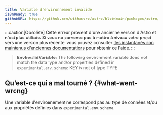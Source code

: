 ```yaml
---
title: Variable d'environnement invalide
i18nReady: true
githubURL: https://github.com/withastro/astro/blob/main/packages/astro/src/core/errors/errors-data.ts
---
```


:::caution[Obsolète]
Cette erreur provient d'une ancienne version d'Astro et n'est plus utilisée. Si vous ne parvenez pas à mettre à niveau votre projet vers une version plus récente, vous pouvez consulter [des instantanés non maintenus d'anciennes documentations](/fr/upgrade-astro/#older-docs-unmaintained) pour obtenir de l'aide.
:::

> **EnvInvalidVariable**: The following environment variable does not match the data type and/or properties defined in `experimental.env.schema`: KEY is not of type TYPE

## Qu'est-ce qui a mal tourné ? \{#what-went-wrong\}
Une variable d'environnement ne correspond pas au type de données et/ou aux propriétés définies dans `experimental.env.schema`.
